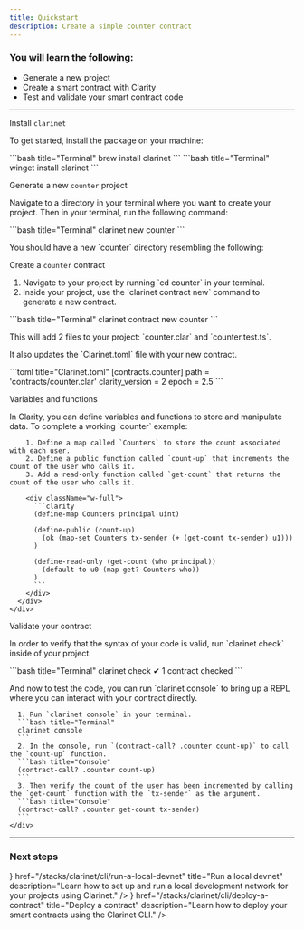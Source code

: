 ```yaml
---
title: Quickstart
description: Create a simple counter contract
---
```



### You will learn the following:

- Generate a new project
- Create a smart contract with Clarity
- Test and validate your smart contract code

---

<div className='steps space-y-10'>
  <Step>
    <div className="flex flex-col space-y-3">
      <div className="w-full">
        <p className='text-lg font-bold m-0 dark:text-primary-foreground'>Install <code className='text-lg'>clarinet</code></p>
        <div className='flex flex-col space-y-0'>
          <p>To get started, install the package on your machine:</p>
        </div>
      </div>
      <div className="w-full">
        <Tabs items={['macOS', 'Windows']}>
          <Tab value="macOS">
          ```bash title="Terminal"
          brew install clarinet
          ```
          </Tab>
          <Tab value="Windows">
          ```bash title="Terminal"
          winget install clarinet
          ```
          </Tab>
        </Tabs>
      </div>
    </div>
  </Step>

  <Step>
    <div className="flex flex-col space-y-3">
      <div className="w-full">
        <p className='text-lg font-bold m-0 dark:text-primary-foreground'>Generate a new <code className='text-lg'>counter</code> project</p>
        <div className='flex flex-col space-y-0'>
          <p>Navigate to a directory in your terminal where you want to create your project. Then in your terminal, run the following command:</p>
        </div>
      </div>
      <div className="w-full">
        ```bash title="Terminal"
        clarinet new counter
        ```
      </div>
      <div className="w-full">
      <p>You should have a new `counter` directory resembling the following:</p>
        <Files className='pointer-events-none'>
          <Folder name="contracts" />
          <Folder name="settings" defaultOpen>
            <File name="Devnet.toml" />
            <File name="Mainnet.toml" />
            <File name="Testnet.toml" />
          </Folder>
          <Folder name="tests" />
          <File name=".gitignore" />
          <File name="Clarinet.toml" />
          <File name="package.json" />
          <File name="tsconfig.json" />
          <File name="vitest.config.js" />
        </Files>
      </div>
    </div>
  </Step>

  <Step>
    <div className="flex flex-col space-y-3">
      <div className="w-full">
        <p className='text-lg font-bold m-0 dark:text-primary-foreground'>Create a <code className='text-lg'>counter</code> contract</p>
        <div className='flex flex-col space-y-0'>
          <ol>
            <li>Navigate to your project by running `cd counter` in your terminal.</li>
            <li>Inside your project, use the `clarinet contract new` command to generate a new contract.</li>
          </ol>
        </div>
      </div>
      <div className="w-full">
        ```bash title="Terminal"
        clarinet contract new counter
        ```
      </div>
      <div className="w-full">
        <p>This will add 2 files to your project: `counter.clar` and `counter.test.ts`.</p>
        <Files className='pointer-events-none'>
          <Folder name="contracts" defaultOpen>
            <File name="counter.clar" className='bg-muted' />
          </Folder>
          <Folder name="settings" />
          <Folder name="tests" defaultOpen>
            <File name="counter.test.ts" className='bg-muted' />
          </Folder>
          <File name=".gitignore" />
          <File name="Clarinet.toml" />
          <File name="package.json" />
          <File name="tsconfig.json" />
          <File name="vitest.config.js" />
        </Files>
        <p>It also updates the `Clarinet.toml` file with your new contract.</p>
        ```toml title="Clarinet.toml"
        [contracts.counter]
        path = 'contracts/counter.clar'
        clarity_version = 2
        epoch = 2.5
        ```
      </div>
    </div>
  </Step>

  <Step>
    <div className="flex flex-col space-y-3">
      <div className="w-full">
        <p className='text-lg font-bold m-0 dark:text-primary-foreground'>Variables and functions</p>
        <p>In Clarity, you can define variables and functions to store and manipulate data. To complete a working `counter` example:</p>
        
        1. Define a map called `Counters` to store the count associated with each user.
        2. Define a public function called `count-up` that increments the count of the user who calls it.
        3. Add a read-only function called `get-count` that returns the count of the user who calls it.
        
        <div className="w-full">
          ```clarity
          (define-map Counters principal uint)

          (define-public (count-up)
            (ok (map-set Counters tx-sender (+ (get-count tx-sender) u1)))
          )

          (define-read-only (get-count (who principal))
            (default-to u0 (map-get? Counters who))
          )
          ```
        </div>
      </div>
    </div>
  </Step>

  <Step>
    <div className="flex flex-col space-y-3">
      <div className="w-full">
        <p className='text-lg font-bold m-0 dark:text-primary-foreground'>Validate your contract</p>
        <p>In order to verify that the syntax of your code is valid, run `clarinet check` inside of your project.</p>
      </div>
      <div className="w-full">
        ```bash title="Terminal"
        clarinet check
        ✔ 1 contract checked
        ```
      </div>
      <p>And now to test the code, you can run `clarinet console` to bring up a REPL where you can interact with your contract directly.</p>

      1. Run `clarinet console` in your terminal.
      ```bash title="Terminal"
      clarinet console
      ```
      2. In the console, run `(contract-call? .counter count-up)` to call the `count-up` function.
      ```bash title="Console"
      (contract-call? .counter count-up)
      ```
      3. Then verify the count of the user has been incremented by calling the `get-count` function with the `tx-sender` as the argument.
      ```bash title="Console"
      (contract-call? .counter get-count tx-sender)
      ```
    </div>
  </Step>
</div>

---

### Next steps

<Cards>
  <Card
    icon={<Code className='text-primary' />}
    href="/stacks/clarinet/cli/run-a-local-devnet"
    title="Run a local devnet"
    description="Learn how to set up and run a local development network for your projects using Clarinet."
  />
  <Card
    icon={<Terminal className='text-primary' />}
    href="/stacks/clarinet/cli/deploy-a-contract"
    title="Deploy a contract"
    description="Learn how to deploy your smart contracts using the Clarinet CLI."
  />
</Cards>